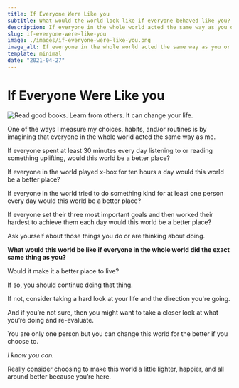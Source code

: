 ```yaml
---
title: If Everyone Were Like you
subtitle: What would the world look like if everyone behaved like you?
description: If everyone in the whole world acted the same way as you or me, would this world be a better place?
slug: if-everyone-were-like-you
image: ./images/if-everyone-were-like-you.png
image_alt: If everyone in the whole world acted the same way as you or me, would this world be a better place?
template: minimal
date: "2021-04-27"
---
```


# If Everyone Were Like you

![Read good books. Learn from others. It can change your life.](./images/if-everyone-were-like-you.png)

One of the ways I measure my choices, habits, and/or routines is by imagining that everyone in the whole world acted the same way as me.

If everyone spent at least 30 minutes every day listening to or reading something uplifting, would this world be a better place?

If everyone in the world played x-box for ten hours a day would this world be a better place?

If everyone in the world tried to do something kind for at least one person every day would this world be a better place?

If everyone set their three most important goals and then worked their hardest to achieve them each day would this world be a better place?

Ask yourself about those things you do or are thinking about doing.

**What would this world be like if everyone in the whole world did the exact same thing as you?**

Would it make it a better place to live?

If so, you should continue doing that thing.

If not, consider taking a hard look at your life and the direction you're going.

And if you’re not sure, then you might want to take a closer look at what you’re doing and re-evaluate.

You are only one person but you can change this world for the better if you choose to.

_I know you can._

Really consider choosing to make this world a little lighter, happier, and all around better because you’re here.
